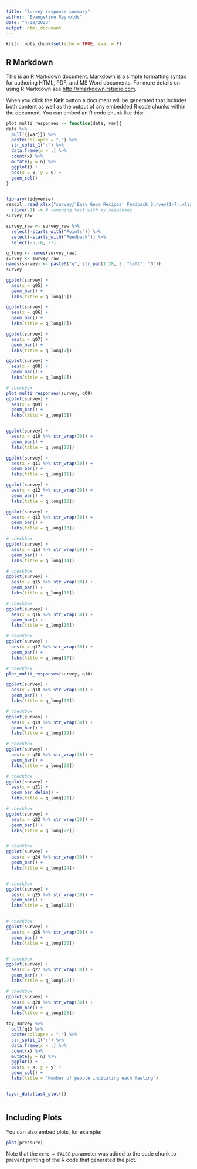 ```yaml
---
title: "Survey response summary"
author: "Evangeline Reynolds"
date: "4/20/2023"
output: html_document
---
```


```r
knitr::opts_chunk$set(echo = TRUE, eval = F)
```

## R Markdown

This is an R Markdown document. Markdown is a simple formatting syntax for authoring HTML, PDF, and MS Word documents. For more details on using R Markdown see <http://rmarkdown.rstudio.com>.

When you click the **Knit** button a document will be generated that includes both content as well as the output of any embedded R code chunks within the document. You can embed an R code chunk like this:

```r
plot_multi_responses <- function(data, var){
data %>%
  pull({{var}}) %>%
  paste(collapse = ";") %>%
  str_split_1(";") %>%
  data.frame(x = .) %>%
  count(x) %>%
  mutate(y = n) %>%
  ggplot() +
  aes(x = x, y = y) +
  geom_col()
}


library(tidyverse)
readxl::read_xlsx("survey/'Easy Geom Recipes' Feedback Survey(1-7).xlsx") %>% 
  slice(-1) -> # removing test with my responses
survey_raw  

survey_raw <- survey_raw %>% 
  select(-starts_with("Points")) %>% 
  select(-starts_with("Feedback")) %>% 
  select(-5,-6, -7)

q_long <- names(survey_raw)
survey <- survey_raw
names(survey) <- paste0("q", str_pad(1:28, 2, "left", "0"))
survey

ggplot(survey) + 
  aes(x = q05) + 
  geom_bar() + 
  labs(title = q_long[5])

ggplot(survey) + 
  aes(x = q06) + 
  geom_bar() + 
  labs(title = q_long[6])

ggplot(survey) + 
  aes(x = q07) + 
  geom_bar() + 
  labs(title = q_long[7])

ggplot(survey) + 
  aes(x = q08) + 
  geom_bar() + 
  labs(title = q_long[8])

# checkbox
plot_multi_responses(survey, q09)
ggplot(survey) + 
  aes(x = q09) + 
  geom_bar() + 
  labs(title = q_long[9])


ggplot(survey) + 
  aes(x = q10 %>% str_wrap(30)) + 
  geom_bar() + 
  labs(title = q_long[10])

ggplot(survey) + 
  aes(x = q11 %>% str_wrap(30)) + 
  geom_bar() + 
  labs(title = q_long[11])

ggplot(survey) + 
  aes(x = q12 %>% str_wrap(30)) + 
  geom_bar() + 
  labs(title = q_long[12])

ggplot(survey) + 
  aes(x = q13 %>% str_wrap(30)) + 
  geom_bar() + 
  labs(title = q_long[13])

# checkbox
ggplot(survey) + 
  aes(x = q14 %>% str_wrap(30)) + 
  geom_bar() + 
  labs(title = q_long[14])

# checkbox
ggplot(survey) + 
  aes(x = q15 %>% str_wrap(30)) + 
  geom_bar() + 
  labs(title = q_long[15])

# checkbox
ggplot(survey) + 
  aes(x = q16 %>% str_wrap(30)) + 
  geom_bar() + 
  labs(title = q_long[16])

# checkbox
ggplot(survey) + 
  aes(x = q17 %>% str_wrap(30)) + 
  geom_bar() + 
  labs(title = q_long[17])

# checkbox
plot_multi_responses(survey, q18)

ggplot(survey) + 
  aes(x = q18 %>% str_wrap(30)) + 
  geom_bar() + 
  labs(title = q_long[18])

# checkbox
ggplot(survey) + 
  aes(x = q19 %>% str_wrap(30)) + 
  geom_bar() + 
  labs(title = q_long[19])

# checkbox
ggplot(survey) + 
  aes(x = q20 %>% str_wrap(30)) + 
  geom_bar() + 
  labs(title = q_long[20])

# checkbox
ggplot(survey) + 
  aes(x = q21) + 
  geom_bar_delim() + 
  labs(title = q_long[21])

# checkbox
ggplot(survey) + 
  aes(x = q22 %>% str_wrap(30)) + 
  geom_bar() + 
  labs(title = q_long[22])


# checkbox
ggplot(survey) + 
  aes(x = q24 %>% str_wrap(30)) + 
  geom_bar() + 
  labs(title = q_long[24])


# checkbox
ggplot(survey) + 
  aes(x = q25 %>% str_wrap(30)) + 
  geom_bar() + 
  labs(title = q_long[25])


# checkbox
ggplot(survey) + 
  aes(x = q26 %>% str_wrap(30)) + 
  geom_bar() + 
  labs(title = q_long[26])


# checkbox
ggplot(survey) + 
  aes(x = q27 %>% str_wrap(30)) + 
  geom_bar() + 
  labs(title = q_long[27])

# checkbox
ggplot(survey) + 
  aes(x = q28 %>% str_wrap(30)) + 
  geom_bar() + 
  labs(title = q_long[28])

toy_survey %>% 
  pull(q1) %>%
  paste(collapse = ";") %>%
  str_split_1(";") %>%
  data.frame(x = .) %>%
  count(x) %>%
  mutate(y = n) %>% 
  ggplot() + 
  aes(x = x, y = y) + 
  geom_col() + 
  labs(title = "Number of people indicating each feeling")


layer_data(last_plot())
  

```

## Including Plots

You can also embed plots, for example:

```r
plot(pressure)
```

Note that the `echo = FALSE` parameter was added to the code chunk to prevent printing of the R code that generated the plot.
